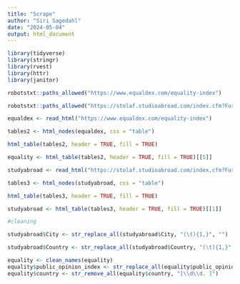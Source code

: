 ```yaml
---
title: "Scrape"
author: "Siri Sagedahl"
date: "2024-05-04"
output: html_document
---
```


```r
library(tidyverse)
library(stringr)
library(rvest)
library(httr)
library(janitor)
```


```r
robotstxt::paths_allowed("https://www.equaldex.com/equality-index")

robotstxt::paths_allowed("https://stolaf.studioabroad.com/index.cfm?FuseAction=Programs.ListAll&type=1")
```

```r
equaldex <- read_html("https://www.equaldex.com/equality-index")

tables2 <- html_nodes(equaldex, css = "table") 

html_table(tables2, header = TRUE, fill = TRUE)

equality <- html_table(tables2, header = TRUE, fill = TRUE)[[5]]
```


```r
studyabroad <- read_html("https://stolaf.studioabroad.com/index.cfm?FuseAction=Programs.ListAll&type=1")

tables3 <- html_nodes(studyabroad, css = "table") 

html_table(tables3, header = TRUE, fill = TRUE)

studyabroad <- html_table(tables3, header = TRUE, fill = TRUE)[[1]]
```

```r
#cleaning

studyabroad$City <- str_replace_all(studyabroad$City, "(\t){1,}", "")

studyabroad$Country <- str_replace_all(studyabroad$Country, "(\t){1,}", "")
```

```r
equality <- clean_names(equality)
equality$public_opinion_index <- str_replace_all(equality$public_opinion_index, "â.", "NA")
equality$country <- str_remove_all(equality$country, "[\\d\\d. ]")
```

